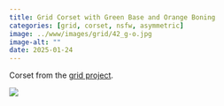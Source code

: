 ```yaml
---
title: Grid Corset with Green Base and Orange Boning
categories: [grid, corset, nsfw, asymmetric]
image: ../www/images/grid/42_g-o.jpg
image-alt: ""
date: 2025-01-24
---
```


Corset from the [grid project](/posts/2025-01-27_grid-project.html).

![](../www/images/grid/42_g-o.jpg)


